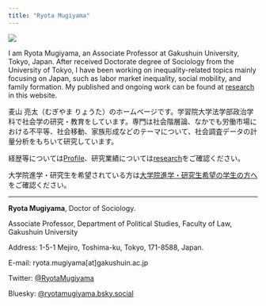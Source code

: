 ```yaml
---
title: "Ryota Mugiyama"
---
```


![](images/IMG_3657-edited-1536x960.png)

I am Ryota Mugiyama, an Associate Professor at Gakushuin University, Tokyo, Japan. After received Doctorate degree of Sociology from the University of Tokyo, I have been working on inequality-related topics mainly focusing on Japan, such as labor market inequality, social mobility, and family formation. My published and ongoing work can be found at [research](research.html) in this website.

麦山 亮太（むぎやま りょうた）のホームページです。学習院大学法学部政治学科で社会学の研究・教育をしています。専門は社会階層論、なかでも労働市場における不平等、社会移動、家族形成などのテーマについて、社会調査データの計量分析をもちいて研究しています。

経歴等については[Profile](profile.html)、研究業績については[research](research.html)をご確認ください。

大学院進学・研究生を希望されている方は[大学院進学・研究生希望の学生の方へ](students.html)をご確認ください。

***

**Ryota Mugiyama**, Doctor of Sociology.

Associate Professor, Department of Political Studies, Faculty of Law, Gakushuin University

Address: 1-5-1 Mejiro, Toshima-ku, Tokyo, 171-8588, Japan.

E-mail: ryota.mugiyama\[at\]gakushuin.ac.jp

Twitter: [\@RyotaMugiyama](https://twitter.com/RyotaMugiyama)

Bluesky: [\@ryotamugiyama.bsky.social](https://bsky.app/profile/ryotamugiyama.bsky.social)

